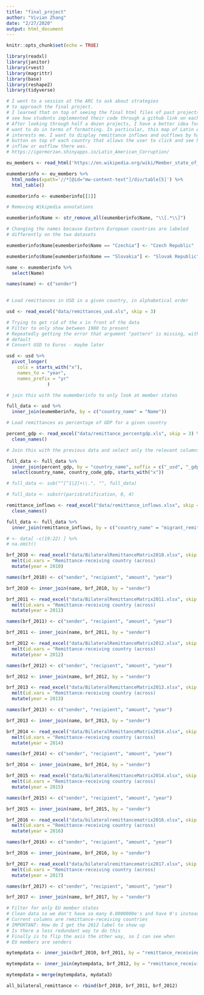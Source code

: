 ```yaml
---
title: "final_project"
author: "Vivian Zhang"
date: "2/27/2020"
output: html_document
---
```


```r
knitr::opts_chunk$set(echo = TRUE)

library(readxl)
library(janitor)
library(rvest)
library(magrittr)
library(base)
library(reshape2)
library(tidyverse)

```

```r

# I went to a session at the ARC to ask about strategies
# to approach the final project.
# I learned that on top of seeing the final html files of past projects, I could
# see how students implemented their code through a github link on each website.
# After looking through half a dozen projects, I have a better idea for what I
# want to do in terms of formatting. In particular, this map of Latin America
# interests me. I want to display remittance inflows and outflows by having a
# button on top of each country that allows the user to click and see how much
# inflow or outflow there was.
# https://igormorzan.shinyapps.io/Latin_American_Corruption/

```

```r

eu_members <- read_html('https://en.wikipedia.org/wiki/Member_state_of_the_European_Union', skip = 0)

eumemberinfo <- eu_members %>%
  html_nodes(xpath='//*[@id="mw-content-text"]/div/table[5]') %>%
  html_table()

eumemberinfo <- eumemberinfo[[1]]

# Removing Wikipedia annotations

eumemberinfo$Name <- str_remove_all(eumemberinfo$Name, "\\[.*\\]")

# Changing the names because Eastern European countries are labeled
# differently on the two datasets

eumemberinfo$Name[eumemberinfo$Name == "Czechia"] <- "Czech Republic"

eumemberinfo$Name[eumemberinfo$Name == "Slovakia"] <- "Slovak Republic"

name <- eumemberinfo %>% 
  select(Name) 

names(name) <- c("sender")
  
```

```r

# Load remittances in USD in a given country, in alphabetical order

usd <- read_excel("data/remittances_usd.xls", skip = 3)

# Trying to get rid of the x in front of the data
# Filter to only show between 1980 to present
# Repeatedly getting the error that argument "pattern" is missing, with no
# default
# Convert USD to Euros - maybe later

usd <- usd %>%
  pivot_longer(
    cols = starts_with("x"),
    names_to = "year",
    names_prefix = "yr"
               )

# join this with the eumemberinfo to only look at member states

full_data <- usd %>%
  inner_join(eumemberinfo, by = c("country_name" = "Name"))

# Load remittances as percentage of GDP for a given country

percent_gdp <- read_excel("data/remittance_percentgdp.xls", skip = 3) %>%
  clean_names()

# Join this with the previous data and select only the relevant columns

full_data <- full_data %>%
  inner_join(percent_gdp, by = "country_name", suffix = c("_usd", "_gdp")) %>%
  select(country_name, country_code_gdp, starts_with("x"))

# full_data <- sub("^[^1|2]+\\.", "", full_data)

# full_data <- substr(paris$ratification, 0, 4)

```

```r

remittance_inflows <- read_excel("data/remittance_inflows.xlsx", skip = 0) %>%
  clean_names()

full_data <- full_data %>%
  inner_join(remittance_inflows, by = c("country_name" = "migrant_remittance_inflows_us_million"))

# <- data[ -c(19:22) ] %>%
# na.omit()

```

```r

brf_2010 <- read_excel("data/BilateralRemittanceMatrix2010.xlsx", skip = 1) %>% 
  melt(id.vars = "Remittance-receiving country (across)                                                              -                                                 Remittance-sending country (down)") %>%
  mutate(year = 2010)

names(brf_2010) <- c("sender", "recipient", "amount", "year") 

brf_2010 <- inner_join(name, brf_2010, by = "sender")

```

```r

brf_2011 <- read_excel("data/BilateralRemittanceMatrix2011.xlsx", skip = 1) %>%
  melt(id.vars = "Remittance-receiving country (across)                                                              -                                                 Remittance-sending country (down)") %>%
  mutate(year = 2011)

names(brf_2011) <- c("sender", "recipient", "amount", "year") 

brf_2011 <- inner_join(name, brf_2011, by = "sender")

```

```r

brf_2012 <- read_excel("data/BilateralRemittanceMatrix2012.xlsx", skip = 1) %>%
  melt(id.vars = "Remittance-receiving country (across)                                                              -                                                 Remittance-sending country (down)") %>%
  mutate(year = 2012)

names(brf_2012) <- c("sender", "recipient", "amount", "year") 

brf_2012 <- inner_join(name, brf_2012, by = "sender")

```

```r

brf_2013 <- read_excel("data/BilateralRemittanceMatrix2013.xlsx", skip = 1) %>%
  melt(id.vars = "Remittance-receiving country (across)                                                              -                                                 Remittance-sending country (down)") %>%
  mutate(year = 2013)

names(brf_2013) <- c("sender", "recipient", "amount", "year") 

brf_2013 <- inner_join(name, brf_2013, by = "sender")

```


```r

brf_2014 <- read_excel("data/BilateralRemittanceMatrix2014.xlsx", skip = 1) %>%
  melt(id.vars = "Remittance-receiving country (across)                                                              -                                                 Remittance-sending country (down)") %>%
  mutate(year = 2014)

names(brf_2014) <- c("sender", "recipient", "amount", "year") 

brf_2014 <- inner_join(name, brf_2014, by = "sender")

```

```r

brf_2015 <- read_excel("data/BilateralRemittanceMatrix2014.xlsx", skip = 1) %>%
  melt(id.vars = "Remittance-receiving country (across)                                                              -                                                 Remittance-sending country (down)") %>%
  mutate(year = 2015)

names(brf_2015) <- c("sender", "recipient", "amount", "year") 

brf_2015 <- inner_join(name, brf_2015, by = "sender")

```

```r

brf_2016 <- read_excel("data/bilateralremittancematrix2016.xlsx", skip = 1) %>%
  melt(id.vars = "Remittance-receiving country (across)                                                              -                                                 Remittance-sending country (down)") %>%
  mutate(year = 2016)

names(brf_2016) <- c("sender", "recipient", "amount", "year") 

brf_2016 <- inner_join(name, brf_2016, by = "sender")

```

```r

brf_2017 <- read_excel("data/bilateralremittancematrix2017.xlsx", skip = 1) %>%
  melt(id.vars = "Remittance-receiving country (across)                                                              -                                                 Remittance-sending country (down)") %>%
  mutate(year = 2017)

names(brf_2017) <- c("sender", "recipient", "amount", "year") 

brf_2017 <- inner_join(name, brf_2017, by = "sender")

```

```r

# Filter for only EU member states
# Clean data so we don't have so many 0.0000000e's and have 0's instead
# Current columns are remittance-receiving countries
# IMPORTANT: How do I get the 2012 label to show up
# Is there a less redundant way to do this
# Finally is to flip the axis the other way, so I can see when
# EU members are senders

mytempdata <- inner_join(brf_2010, brf_2011, by = "remittance_receiving_country_across_remittance_sending_country_down", suffix = c("_2010", "_2011"))

mytempdata <- inner_join(mytempdata, brf_2012, by = "remittance_receiving_country_across_remittance_sending_country_down", suffix = c("_2011", "_2012"))

mytempdata = merge(mytempdata, mydata3)

```

```r

all_bilateral_remittance <- rbind(brf_2010, brf_2011, brf_2012)

```


